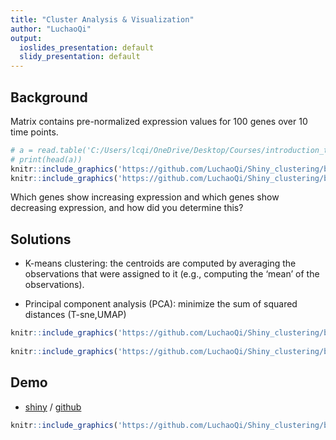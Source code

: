```yaml
---
title: "Cluster Analysis & Visualization"
author: "LuchaoQi"
output:
  ioslides_presentation: default
  slidy_presentation: default
---
```


## Background

Matrix contains pre-normalized expression values for 100 genes over 10 time points.  

```r
# a = read.table('C:/Users/lcqi/OneDrive/Desktop/Courses/introduction_to_data_science_for_BME/shiny_clustering/expression.txt',header = 1,row.names = 1)
# print(head(a))
knitr::include_graphics('https://github.com/LuchaoQi/Shiny_clustering/blob/master/presentation/1.png?raw=True')
knitr::include_graphics('https://github.com/LuchaoQi/Shiny_clustering/blob/master/presentation/2.png?raw=True')

```

Which genes show increasing expression and which genes show decreasing expression, and how did you determine this?


## Solutions

- K-means clustering: the centroids are computed by averaging the observations that were assigned to it (e.g., computing the 'mean' of the observations).

- Principal component analysis (PCA): minimize the sum of squared distances (T-sne,UMAP)

```r
knitr::include_graphics('https://github.com/LuchaoQi/Shiny_clustering/blob/master/presentation/K-means_convergence.gif?raw=True') 
    
knitr::include_graphics('https://github.com/LuchaoQi/Shiny_clustering/blob/master/presentation/pca-resize.gif?raw=True')
```


## Demo
- [shiny](https://luchao-qi.shinyapps.io/shiny_clustering/) / [github](https://github.com/LuchaoQi/Shiny_clustering)

```r
knitr::include_graphics('https://github.com/LuchaoQi/Shiny_clustering/blob/master/presentation/demo.gif?raw=True')
```









